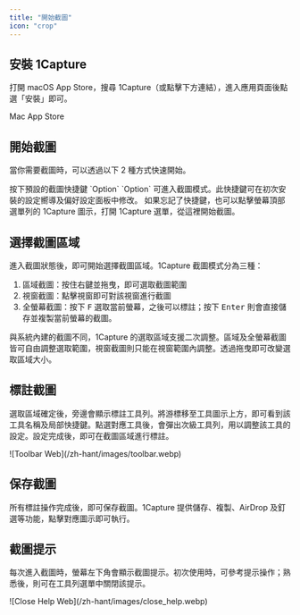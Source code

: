 ```yaml
---
title: "開始截圖"
icon: "crop"
---
```


## 安裝 1Capture

打開 macOS App Store，搜尋 1Capture（或點擊下方連結），進入應用頁面後點選「安裝」即可。

<Card title="1Capture 下載" icon="circle-arrow-down" horizontal href="https://apps.apple.com/app/id6742318274">
  Mac App Store
</Card>

## 開始截圖

當你需要截圖時，可以透過以下 2 種方式快速開始。

<CardGroup cols={1}>
  <Card title="使用快捷鍵截圖" icon="keyboard" horizontal>
    按下預設的截圖快捷鍵 `Option` `Option` 可進入截圖模式。此快捷鍵可在初次安裝的設定嚮導及偏好設定面板中修改。
  </Card>
  <Card title="從選單列的選單項目截圖" icon="square-menu" horizontal>
    如果忘記了快捷鍵，也可以點擊螢幕頂部選單列的 1Capture 圖示，打開 1Capture 選單，從這裡開始截圖。
  </Card>
</CardGroup>

## 選擇截圖區域
進入截圖狀態後，即可開始選擇截圖區域。1Capture 截圖模式分為三種：
  
1. 區域截圖：按住右鍵並拖曳，即可選取截圖範圍  
2. 視窗截圖：點擊視窗即可對該視窗進行截圖  
3. 全螢幕截圖：按下 <kbd>F</kbd> 選取當前螢幕，之後可以標註；按下 <kbd>Enter</kbd> 則會直接儲存並複製當前螢幕的截圖。
  
與系統內建的截圖不同，1Capture 的選取區域支援二次調整。區域及全螢幕截圖皆可自由調整選取範圍，視窗截圖則只能在視窗範圍內調整。透過拖曳即可改變選取區域大小。

## 標註截圖

選取區域確定後，旁邊會顯示標註工具列。將游標移至工具圖示上方，即可看到該工具名稱及局部快捷鍵。點選對應工具後，會彈出次級工具列，用以調整該工具的設定。設定完成後，即可在截圖區域進行標註。

<Frame caption="標註工具列">
  ![Toolbar Web](/zh-hant/images/toolbar.webp)
</Frame>

## 保存截圖

所有標註操作完成後，即可保存截圖。1Capture 提供儲存、複製、AirDrop 及釘選等功能，點擊對應圖示即可執行。

## 截圖提示

每次進入截圖時，螢幕左下角會顯示截圖提示。初次使用時，可參考提示操作；熟悉後，則可在工具列選單中關閉該提示。

<Frame>
  ![Close Help Web](/zh-hant/images/close_help.webp)
</Frame>